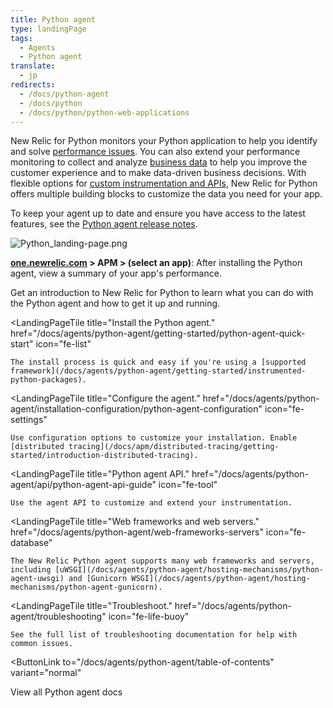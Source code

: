 ```yaml
---
title: Python agent
type: landingPage
tags:
  - Agents
  - Python agent
translate:
  - jp
redirects:
  - /docs/python-agent
  - /docs/python
  - /docs/python/python-web-applications
---
```


New Relic for Python monitors your Python application to help you identify and solve [performance issues](#monitor-performance). You can also extend your performance monitoring to collect and analyze [business data](#business-data) to help you improve the customer experience and to make data-driven business decisions. With flexible options for [custom instrumentation and APIs](/docs/agents/python-agent/custom-instrumentation/python-custom-instrumentation), New Relic for Python offers multiple building blocks to customize the data you need for your app.

To keep your agent up to date and ensure you have access to the latest features, see the [Python agent release notes](/docs/release-notes/agent-release-notes/python-release-notes).

![Python_landing-page.png](./images/Python_landing-page.png "Python_landing-page.png")

**[one.newrelic.com](https://one.newrelic.com) > APM > (select an app)**: After installing the Python agent, view a summary of your app's performance.

<LandingPageTileGrid>
  <LandingPageTile
    title="Get started."
    href="/docs/agents/python-agent/getting-started/introduction-new-relic-python"
    icon="fe-terminal"
  >
    Get an introduction to New Relic for Python to learn what you can do with the Python agent and how to get it up and running.
  </LandingPageTile>

  <LandingPageTile
    title="Install the Python agent."
    href="/docs/agents/python-agent/getting-started/python-agent-quick-start"
    icon="fe-list"
  >
    The install process is quick and easy if you're using a [supported framework](/docs/agents/python-agent/getting-started/instrumented-python-packages).
  </LandingPageTile>

  <LandingPageTile
    title="Configure the agent."
    href="/docs/agents/python-agent/installation-configuration/python-agent-configuration"
    icon="fe-settings"
  >
    Use configuration options to customize your installation. Enable [distributed tracing](/docs/apm/distributed-tracing/getting-started/introduction-distributed-tracing).
  </LandingPageTile>

  <LandingPageTile
    title="Python agent API."
    href="/docs/agents/python-agent/api/python-agent-api-guide"
    icon="fe-tool"
  >
    Use the agent API to customize and extend your instrumentation.
  </LandingPageTile>

  <LandingPageTile
    title="Web frameworks and web servers."
    href="/docs/agents/python-agent/web-frameworks-servers"
    icon="fe-database"
  >
    The New Relic Python agent supports many web frameworks and servers, including [uWSGI](/docs/agents/python-agent/hosting-mechanisms/python-agent-uwsgi) and [Gunicorn WSGI](/docs/agents/python-agent/hosting-mechanisms/python-agent-gunicorn).
  </LandingPageTile>

  <LandingPageTile
    title="Troubleshoot."
    href="/docs/agents/python-agent/troubleshooting"
    icon="fe-life-buoy"
  >
    See the full list of troubleshooting documentation for help with common issues.
  </LandingPageTile>
</LandingPageTileGrid>

<ButtonLink
  to="/docs/agents/python-agent/table-of-contents"
  variant="normal"
>
  View all Python agent docs
</ButtonLink>
